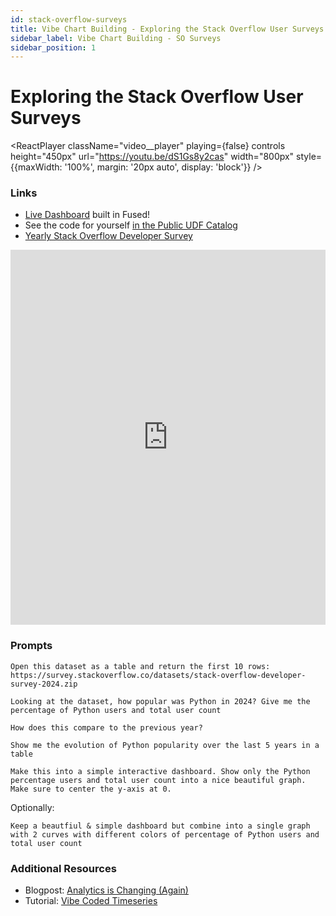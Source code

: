 ```yaml
---
id: stack-overflow-surveys
title: Vibe Chart Building - Exploring the Stack Overflow User Surveys
sidebar_label: Vibe Chart Building - SO Surveys
sidebar_position: 1
---
```


# Exploring the Stack Overflow User Surveys


<ReactPlayer 
    className="video__player"
    playing={false}
    controls
    height="450px"
    url="https://youtu.be/dS1Gs8y2cas"
    width="800px"
    style={{maxWidth: '100%', margin: '20px auto', display: 'block'}}
/>

### Links

- [Live Dashboard](https://www.fused.io/server/v1/realtime-shared/UDF_python_stack_overflow_demo/run/file?format=html) built in Fused!
- See the code for yourself [in the Public UDF Catalog](https://www.fused.io/workbench/catalog/python_stack_overflow_demo-721c5490-df0a-42f6-ad7a-7d36a783858d)
- [Yearly Stack Overflow Developer Survey](https://insights.stackoverflow.com/survey)

<iframe
  src="https://www.fused.io/server/v1/realtime-shared/UDF_python_stack_overflow_demo/run/file?format=html"
  width="100%"
  height="600px"
  frameBorder="0"
  style={{border: 'none', borderRadius: '8px', boxShadow: '0 4px 6px rgba(0, 0, 0, 0.1)'}}
  title="Python Popularity Evolution Dashboard"
></iframe>

### Prompts

```text
Open this dataset as a table and return the first 10 rows: https://survey.stackoverflow.co/datasets/stack-overflow-developer-survey-2024.zip
```

```text
Looking at the dataset, how popular was Python in 2024? Give me the percentage of Python users and total user count
```

```text
How does this compare to the previous year?
```

```text
Show me the evolution of Python popularity over the last 5 years in a table
```

```text
Make this into a simple interactive dashboard. Show only the Python percentage users and total user count into a nice beautiful graph. Make sure to center the y-axis at 0.
```

Optionally:

```text
Keep a beautfiul & simple dashboard but combine into a single graph with 2 curves with different colors of percentage of Python users and total user count
```

### Additional Resources

- Blogpost: [Analytics is Changing (Again)](/blog/analytics-is-changing/)
- Tutorial: [Vibe Coded Timeseries](/tutorials/Geospatial%20with%20Fused/use-cases/vibe-coded-timeseries/)
